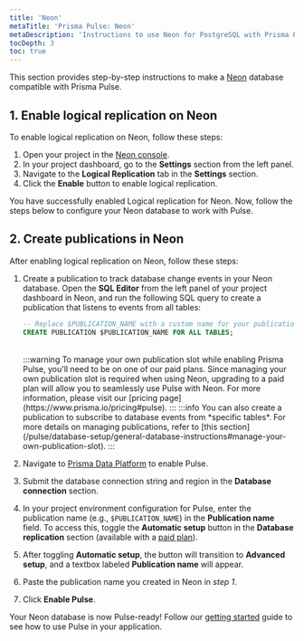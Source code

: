 ```yaml
---
title: 'Neon'
metaTitle: 'Prisma Pulse: Neon'
metaDescription: 'Instructions to use Neon for PostgreSQL with Prisma Pulse'
tocDepth: 3
toc: true
---
```


This section provides step-by-step instructions to make a [Neon](https://neon.tech/) database compatible with Prisma Pulse.

## 1. Enable logical replication on Neon

To enable logical replication on Neon, follow these steps:

1. Open your project in the [Neon console](https://console.neon.tech/).
2. In your project dashboard, go to the **Settings** section from the left panel.
3. Navigate to the **Logical Replication** tab in the **Settings** section.
4. Click the **Enable** button to enable logical replication.

You have successfully enabled Logical replication for Neon. Now, follow the steps below to configure your Neon database to work with Pulse.

## 2. Create publications in Neon

After enabling logical replication on Neon, follow these steps: 

1. Create a publication to track database change events in your Neon database. Open the **SQL Editor** from the left panel of your project dashboard in Neon, and run the following SQL query to create a publication that listens to events from all tables:

   ```sql
   -- Replace $PUBLICATION_NAME with a custom name for your publication
   CREATE PUBLICATION $PUBLICATION_NAME FOR ALL TABLES;
   ```
   <br/>
   :::warning
   To manage your own publication slot while enabling Prisma Pulse, you'll need to be on one of our paid plans. Since managing your own publication slot is required when using Neon, upgrading to a paid plan will allow you to seamlessly use Pulse with Neon. For more information, please visit our [pricing page](https://www.prisma.io/pricing#pulse).
   :::
   :::info
   You can also create a publication to subscribe to database events from *specific tables*. For more details on managing publications, refer to [this section](/pulse/database-setup/general-database-instructions#manage-your-own-publication-slot).
   :::

2. Navigate to [Prisma Data Platform](https://pris.ly/pdp) to enable Pulse.

3. Submit the database connection string and region in the **Database connection** section.

4. In your project environment configuration for Pulse, enter the publication name (e.g., `$PUBLICATION_NAME`) in the **Publication name** field. To access this, toggle the **Automatic setup** button in the **Database replication** section (available with a [paid plan](https://www.prisma.io/pricing#pulse)).

5. After toggling **Automatic setup**, the button will transition to **Advanced setup**, and a textbox labeled **Publication name** will appear.

6. Paste the publication name you created in Neon in *step 1*.

7. Click **Enable Pulse**.

Your Neon database is now Pulse-ready! Follow our [getting started](/pulse/getting-started#21-install-the-pulse-client-extension) guide to see how to use Pulse in your application.